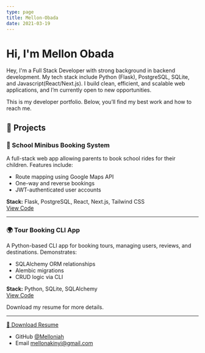 ```yaml
---
type: page
title: Mellon-Obada
date: 2021-03-19
---
```


# Hi, I'm Mellon Obada

Hey, I'm a Full Stack Developer with strong background in backend development. My tech stack include Python (Flask), PostgreSQL, SQLite,  and Javascript(React/Next.js). I build clean, efficient, and scalable web applications, and I’m currently open to new opportunities.

This is my developer portfolio. Below, you’ll find my best work and how to reach me.



## 🚀 Projects

### 🚌 School Minibus Booking System
A full-stack web app allowing parents to book school rides for their children. Features include:
- Route mapping using Google Maps API
- One-way and reverse bookings
- JWT-authenticated user accounts

**Stack:** Flask, PostgreSQL, React, Next.js, Tailwind CSS  
[View Code](https://github.com/Melloniah/School-Minibus-Booking-System-Clean)

---

### 🌍 Tour Booking CLI App
A Python-based CLI app for booking tours, managing users, reviews, and destinations. Demonstrates:
- SQLAlchemy ORM relationships
- Alembic migrations
- CRUD logic via CLI

**Stack:** Python, SQLite, SQLAlchemy  
[View Code](https://github.com/Melloniah/globetrek-tours-Backend)



Download my resume for more details. <br/>

---

 [📄 Download Resume](/Mellon_Obada_FullStack_Resume.pdf) 
- GitHub [@Melloniah](https://github.com/Melloniah)
- Email mellonakinyi@gmail.com
